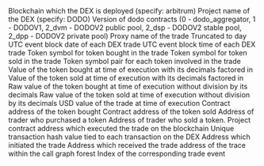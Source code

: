 <ParamField path="blockchain">
Blockchain which the DEX is deployed (specify: arbitrum)
</ParamField>
<ParamField path="project">
Project name of the DEX (specify: DODO)
</ParamField>
<ParamField path="version">
Version of dodo contracts (0 - dodo_aggregator, 1 - DODOV1, 2_dvm - DODOV2 public pool, 2_dsp - DODOV2 stable pool, 2_dpp - DODOV2 private pool)
</ParamField>
<ParamField path="proxy">
Proxy name of the trade
</ParamField>
<ParamField path="block_date">
Truncated to day UTC event block date of each DEX trade
</ParamField>
<ParamField path="block_time">
UTC event block time of each DEX trade
</ParamField>
<ParamField path="token_bought_symbol">
Token symbol for token bought in the trade
</ParamField>
<ParamField path="token_sold_symbol">
Token symbol for token sold in the trade
</ParamField>
<ParamField path="token_pair">
Token symbol pair for each token involved in the trade
</ParamField>
<ParamField path="token_bought_amount">
Value of the token bought at time of execution with its decimals factored in
</ParamField>
<ParamField path="token_sold_amount">
Value of the token sold at time of execution with its decimals factored in
</ParamField>
<ParamField path="token_bought_amount_raw">
Raw value of the token bought at time of execution without division by its decimals
</ParamField>
<ParamField path="token_sold_amount_raw">
Raw value of the token sold at time of execution without division by its decimals
</ParamField>
<ParamField path="amount_usd">
USD value of the trade at time of execution
</ParamField>
<ParamField path="token_bought_address">
Contract address of the token bought
</ParamField>
<ParamField path="token_sold_address">
Contract address of the token sold
</ParamField>
<ParamField path="taker">
Address of trader who purchased a token
</ParamField>
<ParamField path="maker">
Address of trader who sold a token.
</ParamField>
<ParamField path="project_contract_address">
Project contract address which executed the trade on the blockchain
</ParamField>
<ParamField path="tx_hash">
Unique transaction hash value tied to each transaction on the DEX
</ParamField>
<ParamField path="tx_from">
Address which initiated the trade
</ParamField>
<ParamField path="tx_to">
Address which received the trade
</ParamField>
<ParamField path="trace_address">
address of the trace within the call graph forest
</ParamField>
<ParamField path="evt_index">
Index of the corresponding trade event
</ParamField>
